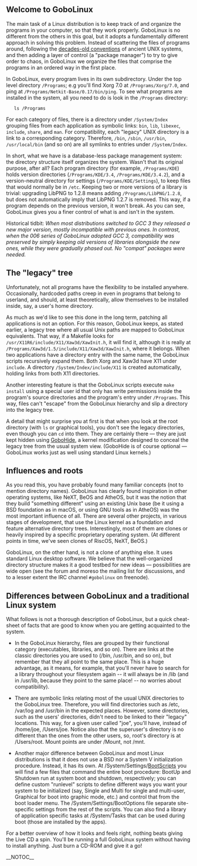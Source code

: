 ==  Welcome to GoboLinux ==

The main task of a Linux distribution is to keep track of and organize the programs in your computer, so that they work properly. GoboLinux is no different from the others in this goal, but it adopts a fundamentally different approach in solving this problem. Instead of scattering the files of programs around, following the [https://en.wikipedia.org/wiki/Filesystem_Hierarchy_Standard decades-old conventions] of ancient UNIX systems, and then adding a layer of control (a "package manager") to try to give order to chaos, in GoboLinux we organize the files that comprise the programs in an ordered way in the first place.

In GoboLinux, every program lives in its own subdirectory. Under the top level directory <code>/Programs</code>; e.g you'll find Xorg 7.0 at <code>/Programs/Xorg/7.0</code>, and ping at <code>/Programs/Netkit-Base/0.17/bin/ping</code>. To see what programs are installed in the system, all you need to do is look in the <code>/Programs</code> directory:

    ls /Programs

For each category of files, there is a directory under <code>/System/Index</code> grouping files from each application as symbolic links: <code>bin</code>, <code>lib</code>, <code>libexec</code>, <code>include</code>, <code>share</code>, and <code>man</code>. For compatibility, each "legacy" UNIX directory is a link to a corresponding category. Therefore, <code>/bin</code>, <code>/sbin</code>, <code>/usr/bin</code>, <code>/usr/local/bin</code> (and so on) are all symlinks to entries under <code>/System/Index</code>.

In short, what we have is a database-less package management system: the directory structure itself organizes the system.  Wasn't that its original purpose, after all?  Each program directory (for example, <code>/Programs/KDE</code>) holds version directories (<code>/Programs/KDE/3.4</code>, <code>/Programs/KDE/3.4.2</code>), and a version-neutral directory for settings (<code>/Programs/KDE/Settings</code>), to keep files that would normally be in <code>/etc</code>. Keeping two or more versions of a library is trivial: upgrading LibPNG to 1.2.8 means adding <code>/Programs/LibPNG/1.2.8</code>, but does not automatically imply that LibPNG 1.2.7 is removed. This way, if a program depends on the previous version, it won't break. As you can see, GoboLinux gives you a finer control of what is and isn't in the system.

Historical tidbit: ''When most distributions switched to GCC 3 they released a new major version, mostly incompatible with previous ones. In contrast, when the 006 series of GoboLinux adopted GCC 3, compatibility was preserved by simply keeping old versions of libraries alongside the new ones, while they were gradually phased out. No "compat" packages were needed.''

==  The "legacy" tree ==

Unfortunately, not all programs have the flexibility to be installed anywhere. Occasionally, hardcoded paths creep in even in programs that belong to userland, and should, at least theoretically, allow themselves to be installed inside, say, a user's home directory.

As much as we'd like to see this done in the long term, patching all applications is not an option. For this reason, GoboLinux keeps, as stated earlier, a legacy tree where all usual Unix paths are mapped to GoboLinux equivalents. That way, if a Makefile looks for <code>/usr/X11R6/include/X11/Xaw3d/XawInit.h</code>, it will find it, although it is really at <code>/Programs/Xaw3d/1.5/include/X11/Xaw3d/XawInit.h</code>, where it belongs. When two applications have a directory entry with the same name, the GoboLinux scripts recursively expand them. Both Xorg and Xaw3d have X11 under <code>include</code>.  A directory <code>/System/Index/include/X11</code> is created automatically, holding links from both X11 directories.

Another interesting feature is that the GoboLinux scripts execute <code>make install</code> using a special user id that only has write permissions inside the program's source directories and the program's entry under <code>/Programs</code>. This way, files can't "escape" from the GoboLinux hierarchy and slip a directory into the legacy tree.

A detail that might surprise you at first is that when you look at the root directory (with <code>ls</code> or graphical tools), you don't see the legacy directories, even though you can <code>cd</code> into them. They are certainly there — they are just kept hidden using [[GoboHide]], a kernel modification designed to conceal the legacy tree from the usual system view. (GoboHide is of course optional — GoboLinux works just as well using standard Linux kernels.)

==  Influences and roots ==

As you read this, you have probably found many familiar concepts (not to mention directory names). GoboLinux has clearly found inspiration in other operating systems, like NeXT, BeOS and AtheOS, but it was the notion that they build "something different" using an existing Unix base (be it using a BSD foundation as in macOS, or using GNU tools as in AtheOS) was the most important influence of all. There are several other projects, in various stages of development, that use the Linux kernel as a foundation and feature alternative directory trees. Interestingly, most of them are clones or heavily inspired by a specific proprietary operating system. (At different points in time, we've seen clones of RiscOS, NeXT, BeOS.)

GoboLinux, on the other hand, is not a clone of anything else. It uses standard Linux desktop software. 
We believe that the well-organized directory structure makes it a good testbed for new ideas — possibilities are wide open (see the forum and moreso the mailing list for discussions, and to a lesser extent the IRC channel <code>#gobolinux</code> on freenode).

==  Differences between GoboLinux and a traditional Linux system ==

What follows is not a thorough description of GoboLinux, but a quick cheat-sheet of facts that are good to know when you are getting acquainted to the system.

* In the GoboLinux hierarchy, files are grouped by their functional category (executables, libraries, and so on). There are links at the classic directories you are used to (/bin, /usr/bin, and so on), but remember that they all point to the same place. This is a huge advantage, as it means, for example, that you'll never have to search for a library throughout your filesystem again -- it will always be in /lib (and in /usr/lib, because they point to the same place! -- no worries about compatibility).

* There are symbolic links relating most of the usual UNIX directories to the GoboLinux tree. Therefore, you will find directories such as /etc, /var/log and /usr/bin in the expected places. However, some directories, such as the users' directories, didn't need to be linked to their "legacy" locations. This way, for a given user called "joe", you'll have, instead of /home/joe, /Users/joe. Notice also that the superuser's directory is no different than the ones from the other users, so, root's directory is at /Users/root. Mount points are under /Mount, not /mnt.

* Another major difference between GoboLinux and most Linux distributions is that it does not use a BSD nor a System V initialization procedure. Instead, it has its own. At /System/Settings/[[BootScripts]] you will find a few files that command the entire boot procedure: BootUp and Shutdown run at system boot and shutdown, respectively; you can define custom "runlevel" scripts to define different ways you want your system to be initialized (say, Single and Multi for single and multi-user, Graphical for boot into graphic mode, etc.) and control that from the boot loader menu. The /System/Settings/BootOptions file separate site-specific settings from the rest of the scripts. You can also find a library of application specific tasks at /System/Tasks that can be used during boot (those are installed by the apps).

For a better overview of how it looks and feels right, nothing beats giving the Live CD a spin.
You'll be running a full GoboLinux system without having to install anything.
Just burn a CD-ROM and give it a go!

__NOTOC__

